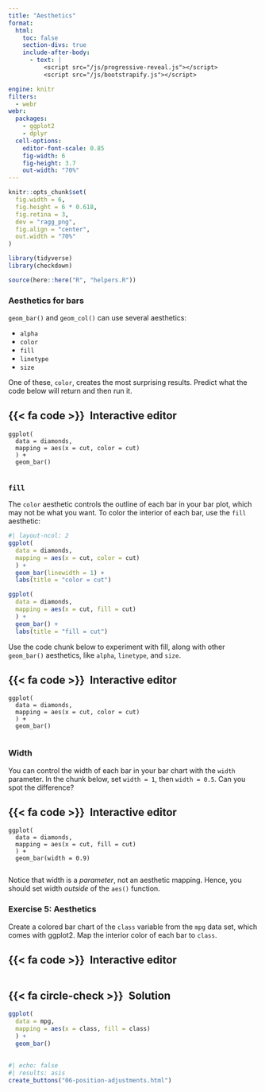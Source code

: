 ```yaml
---
title: "Aesthetics"
format:
  html: 
    toc: false
    section-divs: true
    include-after-body: 
      - text: |
          <script src="/js/progressive-reveal.js"></script>
          <script src="/js/bootstrapify.js"></script>

engine: knitr
filters:
  - webr
webr:
  packages:
    - ggplot2
    - dplyr
  cell-options:
    editor-font-scale: 0.85
    fig-width: 6
    fig-height: 3.7
    out-width: "70%"
---
```


```r
knitr::opts_chunk$set(
  fig.width = 6,
  fig.height = 6 * 0.618,
  fig.retina = 3,
  dev = "ragg_png",
  fig.align = "center",
  out.width = "70%"
)

library(tidyverse)
library(checkdown)

source(here::here("R", "helpers.R"))
```


### Aesthetics for bars {.no-hide}

`geom_bar()` and `geom_col()` can use several aesthetics:

* `alpha`
* `color`
* `fill`
* `linetype`
* `size`

One of these, `color`, creates the most surprising results. Predict what the code below will return and then run it.

::: {.panel-tabset}
## {{< fa code >}}&ensp;Interactive editor

```webr-r
ggplot(
  data = diamonds, 
  mapping = aes(x = cut, color = cut)
  ) +
  geom_bar()


```

:::

### `fill`

The `color` aesthetic controls the outline of each bar in your bar plot, which may not be what you want. To color the interior of each bar, use the `fill` aesthetic:

```r
#| layout-ncol: 2
ggplot(
  data = diamonds, 
  mapping = aes(x = cut, color = cut)
  ) +
  geom_bar(linewidth = 1) + 
  labs(title = "color = cut")

ggplot(
  data = diamonds, 
  mapping = aes(x = cut, fill = cut)
  ) +
  geom_bar() + 
  labs(title = "fill = cut")
```

Use the code chunk below to experiment with fill, along with other `geom_bar()` aesthetics, like `alpha`, `linetype`, and `size`.

::: {.panel-tabset}
## {{< fa code >}}&ensp;Interactive editor

```webr-r
ggplot(
  data = diamonds, 
  mapping = aes(x = cut, color = cut)
  ) +
  geom_bar()


```

:::


### Width

You can control the width of each bar in your bar chart with the `width` parameter. In the chunk below, set `width = 1`, then `width = 0.5`. Can you spot the difference?

::: {.panel-tabset}
## {{< fa code >}}&ensp;Interactive editor

```webr-r
ggplot(
  data = diamonds, 
  mapping = aes(x = cut, fill = cut)
  ) +
  geom_bar(width = 0.9)


```

:::

Notice that width is a _parameter_, not an aesthetic mapping. Hence, you should set width _outside_ of the `aes()` function.

### Exercise 5: Aesthetics

Create a colored bar chart of the `class` variable from the `mpg` data set, which comes with ggplot2. Map the interior color of each bar to `class`.

::: {.panel-tabset}
## {{< fa code >}}&ensp;Interactive editor

```webr-r



```

## {{< fa circle-check >}}&ensp;Solution

```r
ggplot(
  data = mpg, 
  mapping = aes(x = class, fill = class)
  ) +
  geom_bar()
```

:::


##

```r
#| echo: false
#| results: asis
create_buttons("06-position-adjustments.html")
```
